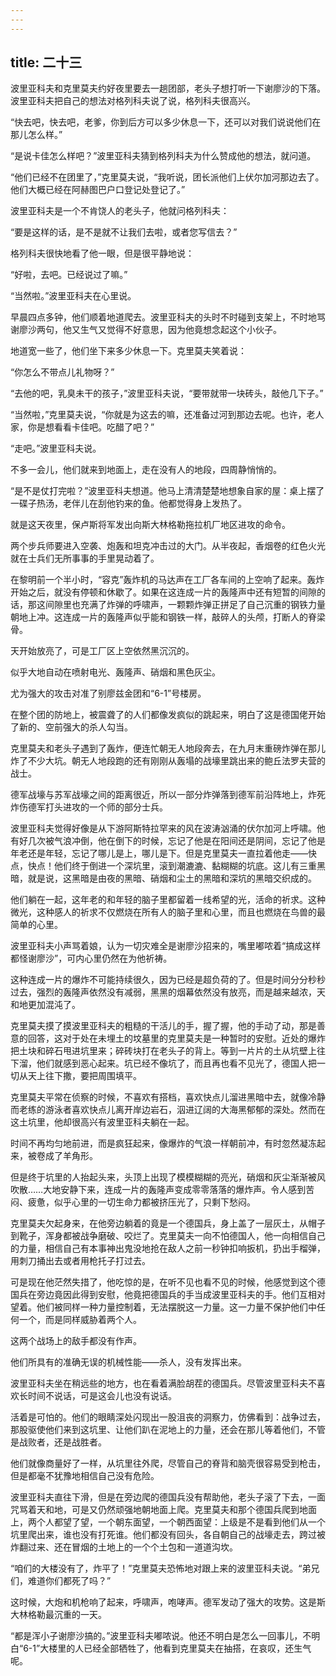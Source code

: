 ```yaml
---
---
---
```

title: 二十三
---



波里亚科夫和克里莫夫约好夜里要去一趟团部，老头子想打听一下谢廖沙的下落。波里亚科夫把自己的想法对格列科夫说了说，格列科夫很高兴。

“快去吧，快去吧，老爹，你到后方可以多少休息一下，还可以对我们说说他们在那儿怎么样。”

“是说卡佳怎么样吧？”波里亚科夫猜到格列科夫为什么赞成他的想法，就问道。

“他们已经不在团里了，”克里莫夫说，“我听说，团长派他们上伏尔加河那边去了。他们大概已经在阿赫图巴户口登记处登记了。”

波里亚科夫是一个不肯饶人的老头子，他就问格列科夫：

“要是这样的话，是不是就不让我们去啦，或者您写信去？”

格列科夫很快地看了他一眼，但是很平静地说：

“好啦，去吧。已经说过了嘛。”

“当然啦。”波里亚科夫在心里说。

早晨四点多钟，他们顺着地道爬去。波里亚科夫的头时不时碰到支架上，不时地骂谢廖沙两句，他又生气又觉得不好意思，因为他竟想念起这个小伙子。

地道宽一些了，他们坐下来多少休息一下。克里莫夫笑着说：

“你怎么不带点儿礼物呀？”

“去他的吧，乳臭未干的孩子，”波里亚科夫说，“要带就带一块砖头，敲他几下子。”

“当然啦，”克里莫夫说，“你就是为这去的嘛，还准备过河到那边去呢。也许，老人家，你是想看看卡佳吧。吃醋了吧？”

“走吧。”波里亚科夫说。

不多一会儿，他们就来到地面上，走在没有人的地段，四周静悄悄的。

“是不是仗打完啦？”波里亚科夫想道。他马上清清楚楚地想象自家的屋：桌上摆了一碟子热汤，老伴儿在刮他钓来的鱼。他都觉得身上发热了。

就是这天夜里，保卢斯将军发出向斯大林格勒拖拉机厂地区进攻的命令。

两个步兵师要进入空袭、炮轰和坦克冲击过的大门。从半夜起，香烟卷的红色火光就在士兵们无所事事的手里晃动着了。

在黎明前一个半小时，“容克”轰炸机的马达声在工厂各车间的上空响了起来。轰炸开始之后，就没有停顿和休歇了。如果在这连成一片的轰隆声中还有短暂的间隙的话，那这间隙里也充满了炸弹的呼啸声，一颗颗炸弹正拼足了自己沉重的钢铁力量朝地上冲。这连成一片的轰隆声似乎能和钢铁一样，敲碎人的头颅，打断人的脊梁骨。

天开始放亮了，可是工厂区上空依然黑沉沉的。

似乎大地自动在喷射电光、轰隆声、硝烟和黑色灰尘。

尤为强大的攻击对准了别廖兹金团和“6-1”号楼房。

在整个团的防地上，被震聋了的人们都像发疯似的跳起来，明白了这是德国佬开始了新的、空前强大的杀人勾当。

克里莫夫和老头子遇到了轰炸，便连忙朝无人地段奔去，在九月末重磅炸弹在那儿炸了不少大坑。朝无人地段跑的还有刚刚从轰塌的战壕里跳出来的鲍丘法罗夫营的战士。

德军战壕与苏军战壕之间的距离很近，所以一部分炸弹落到德军前沿阵地上，炸死炸伤德军打头进攻的一个师的部分士兵。

波里亚科夫觉得好像是从下游阿斯特拉罕来的风在波涛汹涌的伏尔加河上呼啸。他有好几次被气浪冲倒，他在倒下的时候，忘记了他是在阳间还是阴间，忘记了他是年老还是年轻，忘记了哪儿是上，哪儿是下。但是克里莫夫一直拉着他走——快点，快点！他们终于倒进一个深坑里，滚到潮漉漉、黏糊糊的坑底。这儿有三重黑暗，就是说，这黑暗是由夜的黑暗、硝烟和尘土的黑暗和深坑的黑暗交织成的。

他们躺在一起，这年老的和年轻的脑子里都留着一线希望的光，活命的祈求。这种微光，这种感人的祈求不仅燃烧在所有人的脑子里和心里，而且也燃烧在鸟兽的最简单的心里。

波里亚科夫小声骂着娘，认为一切灾难全是谢廖沙招来的，嘴里嘟哝着“搞成这样都怪谢廖沙”，可内心里仍然在为他祈祷。

这种连成一片的爆炸不可能持续很久，因为已经是超负荷的了。但是时间分分秒秒过去，强烈的轰隆声依然没有减弱，黑黑的烟幕依然没有放亮，而是越来越浓，天和地更加混沌了。

克里莫夫摸了摸波里亚科夫的粗糙的干活儿的手，握了握，他的手动了动，那是善意的回答，这对于处在未埋土的坟墓里的克里莫夫是一种暂时的安慰。近处的爆炸把土块和碎石甩进坑里来；碎砖块打在老头子的背上。等到一片片的土从坑壁上往下溜，他们就感到恶心起来。坑已经不像坑了，而且再也看不见光了，德国人把一切从天上往下撒，要把周围填平。

克里莫夫平常在侦察的时候，不喜欢有搭档，喜欢快点儿溜进黑暗中去，就像冷静而老练的游泳者喜欢快点儿离开岸边岩石，泅进辽阔的大海黑郁郁的深处。然而在这土坑里，他却很高兴有波里亚科夫躺在一起。

时间不再均匀地前进，而是疯狂起来，像爆炸的气浪一样朝前冲，有时忽然凝冻起来，被卷成了羊角形。

但是终于坑里的人抬起头来，头顶上出现了模模糊糊的亮光，硝烟和灰尘渐渐被风吹散……大地安静下来，连成一片的轰隆声变成零零落落的爆炸声。令人感到苦闷、疲惫，似乎心里的一切生命力都被挤压光了，只剩下愁闷。

克里莫夫欠起身来，在他旁边躺着的竟是一个德国兵，身上盖了一层灰土，从帽子到靴子，浑身都被战争磨破、咬烂了。克里莫夫一向不怕德国人，他一向相信自己的力量，相信自己有本事神出鬼没地抢在敌人之前一秒钟扣响扳机，扔出手榴弹，用刺刀捅出去或者用枪托子打过去。

可是现在他茫然失措了，他吃惊的是，在听不见也看不见的时候，他感觉到这个德国兵在旁边竟因此得到安慰，他竟把德国兵的手当成波里亚科夫的手。他们互相对望着。他们被同样一种力量控制着，无法摆脱这一力量。这一力量不保护他们中任何一个，而是同样威胁着两个人。

这两个战场上的敌手都没有作声。

他们所具有的准确无误的机械性能——杀人，没有发挥出来。

波里亚科夫坐在稍远些的地方，也在看着满脸胡茬的德国兵。尽管波里亚科夫不喜欢长时间不说话，可是这会儿也没有说话。

活着是可怕的。他们的眼睛深处闪现出一股沮丧的洞察力，仿佛看到：战争过去，那股驱使他们来到这坑里、让他们趴在泥地上的力量，还会在那儿等着他们，不管是战败者，还是战胜者。

他们就像商量好了一样，从坑里往外爬，尽管自己的脊背和脑壳很容易受到枪击，但是都毫不犹豫地相信自己没有危险。

波里亚科夫直往下滑，但是在旁边爬的德国兵没有帮助他，老头子滚了下去，一面咒骂着天和地，可是又仍然顽强地朝地面上爬。克里莫夫和那个德国兵爬到地面上，两个人都望了望，一个朝东面望，一个朝西面望：上级是不是看到他们从一个坑里爬出来，谁也没有打死谁。他们都没有回头，各自朝自己的战壕走去，跨过被炸翻过来、还在冒烟的土地上的一个个土包和一道道沟坎。

“咱们的大楼没有了，炸平了！”克里莫夫恐怖地对跟上来的波里亚科夫说。“弟兄们，难道你们都死了吗？”

这时候，大炮和机枪响了起来，呼啸声，咆哮声。德军发动了强大的攻势。这是斯大林格勒最沉重的一天。

“都是浑小子谢廖沙搞的。”波里亚科夫嘟哝说。他还不明白是怎么一回事儿，不明白“6-1”大楼里的人已经全部牺牲了，他看到克里莫夫在抽搭，在哀叹，还生气呢。